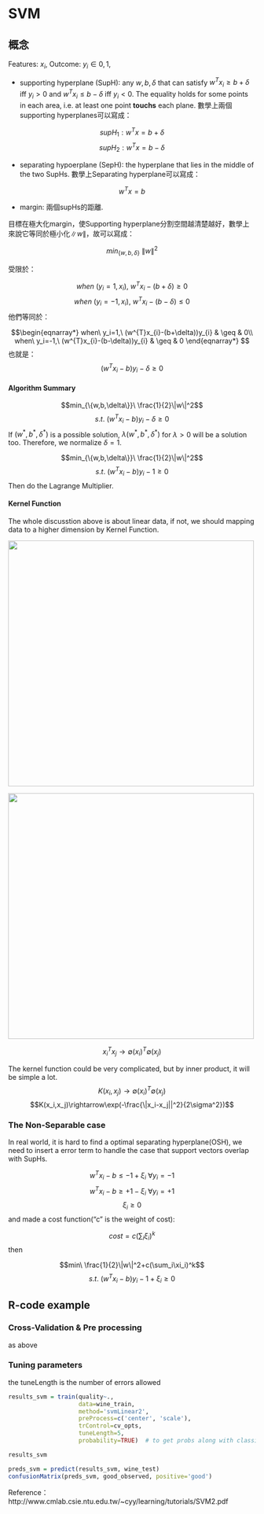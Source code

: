# SVM 

## 概念{-}

Features: $x_i$, Outcome: $y_i\in {0,1}$, 

  * supporting hyperplane (SupH): any $w,b,\delta$ that can satisfy $w^Tx_i\geq b+\delta$ iff $y_i>0$ and $w^Tx_i\leq b-\delta$ iff $y_i<0$. The equality holds for some points in each area, i.e. at least one point **touchs** each plane. 數學上兩個supporting hyperplanes可以寫成：
  
  $$supH_1: w^Tx=b+\delta$$
  $$supH_2: w^Tx=b-\delta$$
  
  * separating hypoerplane (SepH): the hyperplane that lies in the middle of the two SupHs. 數學上Separating hyperplane可以寫成：
  
  $$w^Tx=b$$
  
  * margin: 兩個supHs的距離. 
  
目標在極大化margin，使Supporting hyperplane分割空間越清楚越好，數學上來說它等同於極小化$\|w\|$，故可以寫成：

$$min_{\{w,b,\delta\}}\ \|w\|^2$$

受限於：

$$when\ (y_i=1,x_i),\ w^Tx_i-(b+\delta)\geq 0$$
$$when\ (y_i=-1,x_i),\ w^Tx_i-(b-\delta)\leq 0$$
他們等同於：

$$\begin{eqnarray*}
when\ y_i=1,\ (w^{T}x_{i}-(b+\delta))y_{i} & \geq & 0\\
when\ y_i=-1,\ (w^{T}x_{i}-(b-\delta))y_{i} & \geq & 0
\end{eqnarray*}
$$
也就是：
$$(w^Tx_i-b)y_i-\delta \geq 0$$

#### Algorithm Summary{-}

$$min_{\{w,b,\delta\}}\ \frac{1}{2}\|w\|^2$$
$$s.t.\ (w^Tx_i-b)y_i-\delta\geq 0$$
If $(w^*,b^*,\delta^*)$ is a possible solution, $\lambda (w^*,b^*,\delta^*)$ for $\lambda>0$ will be a solution too. Therefore, we normalize $\delta=1$.

$$min_{\{w,b,\delta\}}\ \frac{1}{2}\|w\|^2$$
$$s.t.\ (w^Tx_i-b)y_i-1\geq 0$$
Then do the Lagrange Multiplier.

#### Kernel Function{-}

The whole discusstion above is about linear data, if not, we should mapping data to a higher dimension by Kernel Function.

<img src="https://m-clark.github.io/introduction-to-machine-learning/introduction-to-machine-learning_files/figure-html/svm2d-1.svg" height="500" width="500">

<img src="https://m-clark.github.io/introduction-to-machine-learning/img/svm3d.png" height="500" width="500">

$$x_i^Tx_j\rightarrow\emptyset(x_i)^T\emptyset(x_j)$$

The kernel function could be very complicated, but by inner product, it will be simple a lot.
$$K(x_i,x_j)\rightarrow\emptyset(x_i)^T\emptyset(x_j)$$
$$K(x_i,x_j)\rightarrow\exp(-\frac{\|x_i-x_j||^2}{2\sigma^2})$$

### The Non-Separable case{-}

In real world, it is hard to find a optimal separating hyperplane(OSH), we need to insert a error term to handle the case that support vectors overlap with SupHs.

$$w^Tx_i-b\leq-1+\xi_i\  \forall y_i=-1$$
$$w^Tx_i-b\geq+1-\xi_i\  \forall y_i=+1$$
$$\xi_i\geq0$$
and made a cost function("c" is the weight of cost):

$$cost = c(\sum_i\xi_i)^k$$
then

$$min\ \frac{1}{2}\|w\|^2+c(\sum_i\xi_i)^k$$
$$s.t.\ (w^Tx_i-b)y_i-1+\xi_i\geq 0$$


## R-code example{-}

### Cross-Validation & Pre processing{-}

as above

### Tuning parameters{-}

the tuneLength is the number of errors allowed

```r
results_svm = train(quality~., 
                    data=wine_train, 
                    method='svmLinear2',
                    preProcess=c('center', 'scale'), 
                    trControl=cv_opts, 
                    tuneLength=5,
                    probability=TRUE)  # to get probs along with classifications

results_svm
```


```r
preds_svm = predict(results_svm, wine_test)
confusionMatrix(preds_svm, good_observed, positive='good')
```

Reference：http://www.cmlab.csie.ntu.edu.tw/~cyy/learning/tutorials/SVM2.pdf
